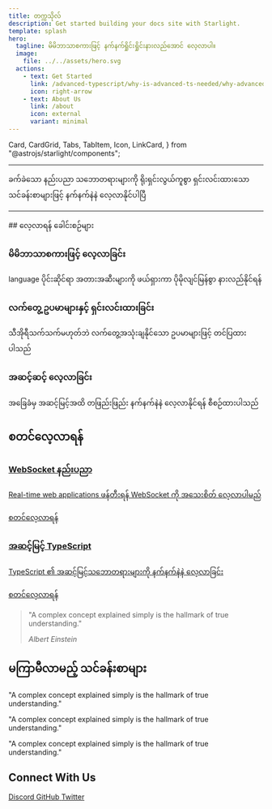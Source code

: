 ```yaml
---
title: တက္ကသိုလ်
description: Get started building your docs site with Starlight.
template: splash
hero:
  tagline: မိမိဘာသာစကားဖြင့် နက်နက်ရှိုင်းရှိုင်းနားလည်အောင် လေ့လာပါ။
  image:
    file: ../../assets/hero.svg
  actions:
    - text: Get Started
      link: /advanced-typescript/why-is-advanced-ts-needed/why-advanced-typescript
      icon: right-arrow
    - text: About Us
      link: /about
      icon: external
      variant: minimal
---
```


  Card,
  CardGrid,
  Tabs,
  TabItem,
  Icon,
  LinkCard,
} from "@astrojs/starlight/components";

<hr/>
<section class="intro-section">

  <p>
    ခက်ခဲသော နည်းပညာ သဘောတရားများကို ရိုးရှင်းလွယ်ကူစွာ ရှင်းလင်းထားသော သင်ခန်းစာများဖြင့်
    နက်နက်နဲနဲ လေ့လာနိုင်ပါပြီ
  </p>
</section>
<hr/ >
## လေ့လာရန် ခေါင်းစဉ်များ

<CardGrid className="concepts-grid">
  <LinkCard
    title="WebSocket နည်းပညာ"
    description="Real-time communication အတွက် WebSocket နည်းပညာကို အခြေခံမှ အဆင့်မြင့်သဘောတရားများအထိ လေ့လာမည်။"
    href="/websocket/introduction/what-is-websocket"
    icon="rocket"
  />
  <LinkCard
    title="Advanced TypeScript"
    description="TypeScript ၏ အဆင့်မြင့်သဘောတရားများကို နက်နက်နဲနဲ လေ့လာခြင်း"
    href="/advanced-typescript/why-is-advanced-ts-needed/why-advanced-typescript"
    icon="puzzle"
  />
  <LinkCard
    title="JavaScript အခြေခံများ"
    description="JavaScript ၏ မရှိမဖြစ် အခြေခံအသိပညာများနှင့် အသုံးပြုပုံများ"
    href="#"
    icon="document"
  />
  <LinkCard
    title="Frontend Frameworks"
    description="React, Angular, Vue စသော frameworks များ အကြောင်းနှင့် အသုံးပြုပုံများ"
    href="#"
    icon="open-book"
  />
</CardGrid>

<section class="key-features">
  <div class="feature">
    <div class="feature-icon">
      <Icon name="open-book" size="1.8rem" />
    </div>
    <div class="feature-content">
      <h3>မိမိဘာသာစကားဖြင့် လေ့လာခြင်း</h3>
      <p>
        language ပိုင်းဆိုင်ရာ အတားအဆီးများကို ဖယ်ရှားကာ ပိုမိုလျင်မြန်စွာ
        နားလည်နိုင်ရန်
      </p>
    </div>
  </div>
  <div class="feature">
    <div class="feature-icon">
      <Icon name="setting" size="1.8rem" />
    </div>
    <div class="feature-content">
      <h3>လက်တွေ့ ဥပမာများနှင့် ရှင်းလင်းထားခြင်း</h3>
      <p>
        သီအိုရီသက်သက်မဟုတ်ဘဲ လက်တွေ့အသုံးချနိုင်သော ဥပမာများဖြင့် တင်ပြထားပါသည်
      </p>
    </div>
  </div>
  <div class="feature">
    <div class="feature-icon">
      <Icon name="pencil" size="1.8rem" />
    </div>
    <div class="feature-content">
      <h3>အဆင့်ဆင့် လေ့လာခြင်း</h3>
      <p>
        အခြေခံမှ အဆင့်မြင့်အထိ တဖြည်းဖြည်း နက်နက်နဲနဲ လေ့လာနိုင်ရန်
        စီစဉ်ထားပါသည်
      </p>
    </div>
  </div>
</section>

## စတင်လေ့လာရန်

<div class="study-paths">
  <a href="/websocket/introduction/what-is-websocket" class="path-card block beginner">
    <h3><Icon name="star" size="1.2em" /> WebSocket နည်းပညာ</h3>
    <p>Real-time web applications ဖန်တီးရန် WebSocket ကို အသေးစိတ် လေ့လာပါမည်</p>
    <div className='link-content'>
     <span>စတင်လေ့လာရန်</span><Icon name="right-arrow" size="1em" />
     </div>

  </a>

  <a href="/advanced-typescript/why-is-advanced-ts-needed/why-advanced-typescript" class="path-card block intermediate ">
    <h3><Icon name="document" size="1.2em" /> အဆင့်မြင့် TypeScript</h3>
    <p>TypeScript ၏ အဆင့်မြင့်သဘောတရားများကို နက်နက်နဲနဲ လေ့လာခြင်း</p>
    <div className='link-content'>
    <span>စတင်လေ့လာရန်</span><Icon name="right-arrow" size="1em" />
    </div>
  </a>
</div>

<section class="quote-section">
  <blockquote>
    <p>
      "A complex concept explained simply is the hallmark of true
      understanding."
    </p>
    <cite>Albert Einstein</cite>
  </blockquote>
</section>

<section class="upcoming-section">
  <h2>
    <Icon name="rocket" size="1.2em" /> <span>မကြာမီလာမည့် သင်ခန်းစာများ</span>
  </h2>
  <CardGrid class="upcoming-topics">
    <Card icon="star" title="HTML Forms">
      <p>"A complex concept explained simply is the hallmark of true
      understanding."</p>
    </Card>
    <Card icon="star" title="Javascript" >
    <p>"A complex concept explained simply is the hallmark of true
      understanding."</p>
      </Card>
    <Card icon="star" title="Advanced CSS" ><p>"A complex concept explained simply is the hallmark of true
      understanding."</p></Card>

  </CardGrid>
  
</section>

<section class="community-section">
  <h2>Connect With Us</h2>
  <div class="community-links">
    <a href="#" class="community-link">
      <Icon name="discord" size="1.5em" />
      <span>Discord</span>
    </a>
    <a href="#" class="community-link">
      <Icon name="github" size="1.5em" />
      <span>GitHub</span>
    </a>
    <a href="#" class="community-link">
      <Icon name="twitter" size="1.5em" />
      <span>Twitter</span>
    </a>
  </div>
</section>

<Analytics />
